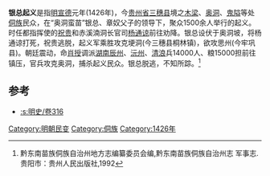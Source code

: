 '''银总起义'''是指[[明朝|明]][[宣德|宣德]]元年(1426年)，今[[贵州省|贵州省]][[三穗县|三穗县]]境之[[木梁|木梁]]、[[奥洞|奥洞]]、[[鬼隘|鬼隘]]等处[[侗族|侗族]]民众，在“奥洞蛮苗”银总、章奴父子的领导下，聚众1500余人举行的起义。时任都指挥使的[[祝贵|祝贵]]和赤溪湳洞长官司[[杨通谅|杨通谅]]前往劝降。银总设伏于奥洞坡，将杨通谅打死，祝贵逃脱，起义军乘胜攻克埂洞(今三穗县桐林镇)，欲攻思州(今牢巩县)。朝廷震动，命[[肖授|肖授]]调派[[湖南|湖南]][[辰州|辰州]]、[[沅州|沅州]]、[[清浪|清浪]]兵14000人、粮15000担前往镇压，官兵攻克奥洞，捕杀起义民众。银总脱逃，不知所踪。<ref>黔东南苗族侗族自治州地方志编纂委员会编,黔东南苗族侗族自治州志 军事志.贵阳市：贵州人民出版社,1992</ref>
==参考==
{{reflist}}
*[[:s:明史/卷316|:s:明史/卷316]]
[[Category:明朝民变|Category:明朝民变]]
[[Category:侗族|Category:侗族]]
[[Category:1426年|Category:1426年]]